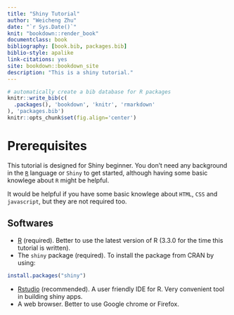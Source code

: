 ```yaml
--- 
title: "Shiny Tutorial"
author: "Weicheng Zhu"
date: "`r Sys.Date()`"
knit: "bookdown::render_book"
documentclass: book
bibliography: [book.bib, packages.bib]
biblio-style: apalike
link-citations: yes
site: bookdown::bookdown_site
description: "This is a shiny tutorial."
---
```



```r
# automatically create a bib database for R packages
knitr::write_bib(c(
  .packages(), 'bookdown', 'knitr', 'rmarkdown'
), 'packages.bib')
knitr::opts_chunk$set(fig.align='center')
```


# Prerequisites

This tutorial is designed for Shiny beginner. You don't need any background in the [`R`](https://www.r-project.org/) language or `Shiny` to get started, although having some basic knowlege about `R` might be helpful.

It would be helpful if you have some basic knowlege about `HTML`, `CSS` and `javascript`, but they are not required too.

## Softwares
- [R](https://www.r-project.org/) (required). Better to use the latest version of R (3.3.0 for the time this tutorial is written).
- The `shiny` package (required). To install the package from CRAN by using:

```r
install.packages("shiny")
```
- [Rstudio](https://www.rstudio.com/products/rstudio/download/) (recommended). A user friendly IDE for R. Very convenient tool in building shiny apps.
- A web browser. Better to use Google chrome or Firefox.

